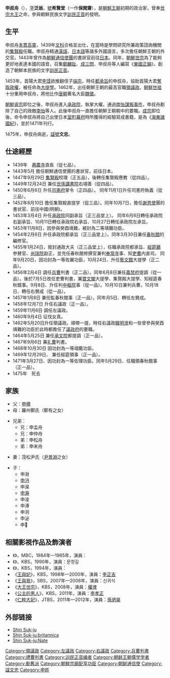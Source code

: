 {{Infobox Korean name
|img=Joseon-Portrait of Shin Sukju.jpg
|hangul=신숙주
|hanja=申叔舟
|rr=Sin suk ju 
|mr=Sin suk ju
}}
'''申叔舟'''（{{bd|1417年||1475年||}}），[[表字|字]]'''泛翁'''，[[號|號]]'''希賢堂'''（一作'''保閑齋'''），是[[朝鮮王朝|朝鮮王朝]]初期的政治家，曾奉[[世宗大王|世宗大王]]之命，參與朝鮮民族文字[[訓民正音|訓民正音]]的發明。

== 生平 ==
申叔舟[[本貫|本貫]][[高靈|高靈]]，1439年[[文科|文科]]合格並出仕，在當時是學問研究所兼政策諮詢機關的[[集賢殿|集賢殿]]任職。申叔舟精通[[漢語|漢語]]、[[日本語|日本語]]等諸多外國語言，多次擔任朝鮮王朝的外交官。1443年曾作為[[朝鮮通信使|朝鮮通信使團]]的書狀官前往[[日本|日本]]。同年，[[朝鮮世宗|朝鮮世宗]]為了能夠更好地表達本國的語音，召集[[鄭麟趾|鄭麟趾]]、[[成三問|成三問]]、申叔舟等人編寫《[[東國正韻|東國正韻]]》，創造了朝鮮本民族的文字[[訓民正音|訓民正音]]。

1453年，首陽大君[[李瑈|李瑈]]欲推翻侄子[[朝鮮端宗|端宗]]，時任[[都承旨|都承旨]]的申叔舟，協助首陽大君[[癸酉靖難|奪取政權]]，被任命為[[大提學|大提學]]。1462年，出任朝鮮王朝的最高官職[[領議政|領議政]]。[[朝鮮世祖|朝鮮世祖]]十分重用申叔舟，將他比作[[唐朝|唐朝]]著名大臣[[魏徵|魏徵]]。

[[朝鮮睿宗|朝鮮睿宗]]即位之後，申叔舟進入[[承政院|承政院]]，執掌大權。通過[[南怡謀叛事件|南怡謀叛事件]]，申叔舟剷除了自己的政敵[[南怡|南怡]]等人。此後申叔舟一直擔任朝鮮王朝朝中的要職。[[朝鮮成宗|成宗]]即位後，命令申叔舟將自己出使日本[[室町幕府|室町幕府]]時所獲得的經驗寫成書籍，是為《[[海東諸國紀|海東諸國紀]]》，並於1471年刊行。

1475年，申叔舟病逝，[[諡號|諡號]]'''文忠'''。

== 仕途經歷 ==
* 1439年　[[典農寺|典農寺]]直長（従七品）。
* 1443年5月 擔任朝鮮通信使團的書狀官，前往日本。
* 1447年9月29日 [[集賢殿|集賢殿]]校理（正五品），後轉任集賢殿應教（從四品）。
* 1449年12月24日 兼任[[世孫講書院|世孫講書院]]右翊善（從四品）。
* 1450年6月6日 升任[[司憲府|司憲府]]掌令（正四品）。 同年11月1日升任司憲府執義（從三品）。
* 1452年8月10日 擔任集賢殿直提学（從三品）。同年10月7日，擔任[[謝恩使|謝恩使]]團的書状官、前往中國(明朝)。
* 1453年3月4日 升任[[承政院|承政院]]同副承旨（正三品堂上）。 同年6月8日轉任承政院右副承旨、10月11日轉任承政院右承旨、10月27日轉任承政院左承旨。
* 1453年11月8日，因參與癸酉靖難，被封為二等靖難功臣。
* 1454年2月6日 升任承政院都承旨（正三品堂上）。同年3月30日兼任[[春秋館|春秋館]]的編修官。
* 1455年1月24日，敘封通政大夫（正三品堂上），任職承政院都承旨、[[經筵廳|經筵廳]]参賛官、[[尚瑞院|尚瑞院]]副正，並充任春秋館修撰官兼判[[奉常寺|奉常寺]]事、知[[吏曹|吏曹]]内直司。 同年9月20日，因功封為一等佐翼功臣，10月24日、升任[[藝文館|藝文館]]大提學（正二品）。
* 1456年2月4日 調任[[兵曹|兵曹]]判書（正二品）。同年6月8日兼任[[義禁府|義禁府]]提調（從一品）。後於7月5日改任吏曹判書，兼[[寶文閣|寶文閣]]大提學、集賢殿大提學、知經筵春秋館事。9月8日、升任判[[中樞院|中樞院]]事（從一品）。10月10日兼判兵曹。10月18日、轉任右賛成（從一品）。
* 1457年1月8日 兼任監春秋館事（正一品）。同年月5日、轉任左賛成。
* 1458年12月7日 升任右議政（正一品）。
* 1459年11月6日 調任左議政。
* 1460年9月4日 征伐女真。
* 1462年5月20日升任領議政。順帶一提，時任右議政[[韓明澮|韓明澮]]和一些曾參與癸酉靖難的功臣於此時都擔任了[[議政府|議政府]]的要職。
* 1464年5月25日 兼任[[承文院|承文院]]都提調（正一品）。
* 1467年9月6日 兼[[礼曹|礼曹]]判書。
* 1468年10月30日 因功封為一等翊戴功臣。
* 1469年12月29日、 兼任經筵領事（正一品）。
* 1471年3月27日、因功封為一等佐理功臣。同年5月29日、任職領春秋館事（正一品）。
* 1475年　死去

==家族==
*父：[[申檣|申檣]]
*母：羅州鄭氏（鄭有之女）

*兄弟：
**兄：申孟舟
**兄：申仲舟
**弟：申松舟
**弟：申末舟

*妻：茂松尹氏（[[尹景淵|尹景淵]]之女）

*子：
**申澍
**[[申沔|申沔]]
**申澯
**[[申瀞|申瀞]]
**申浚
**申溥
**申泂
**申泌
**申𣻚

== 相關影視作品及飾演者 ==
*《{{tsl|ko|설중매|}}》，MBC，1984年—1985年，演員：{{link-ko|朴雄|박웅}}
*《{{link-ko|破天舞|파천무}}》，KBS，1990年，演員：문창길
*《{{link-ko|韓明澮 (電視劇)|한명회 (드라마)|韓明澮}}》，KBS，1994年，演員：{{tsl|ko|백준기|}}
*《[[王與妃|王與妃]]》，KBS，1998年—2000年，演員：[[李正吉|李正吉]]
*《[[王與我|王與我]]》，SBS，2007年—2008年，演員：신귀식
*《[[大王世宗|大王世宗]]》，KBS，2008年，演員：[[權律|權律]]
*《[[公主的男人|公主的男人]]》，KBS，2011年，演員：[[李孝正|李孝正]]
*《[[仁粹大妃_(電視劇)|仁粹大妃]]》，JTBS，2011年—2012年，演員：[[孫炳昊|孫炳昊]]

== 外部链接 ==
* [http://100.naver.com/100.nhn?docid=101950 Shin Suk-ju] {{in lang|ko}}
* [https://web.archive.org/web/20110927213641/http://preview.britannica.co.kr/bol/topic.asp?article_id=b13s2851a Shin Suk-ju:britannica] {{in lang|ko}}
* [https://web.archive.org/web/20111008235844/http://koreandb.nate.com/history/people/detail?sn=4903 Shin Suk-ju:Nate] {{in lang|ko}}
{{wikisource|Author:申叔舟}}

{{領議政}}
{{左議政}}
{{右議政}}
{{Authority control}}

{{DEFAULTSORT:Sin, Sukju}}
[[Category:領議政|Category:領議政]]
[[Category:左議政|Category:左議政]]
[[Category:右議政|Category:右議政]]
[[Category:兵曹判書|Category:兵曹判書]]
[[Category:禮曹判書|Category:禮曹判書]]
[[Category:训民正音编者|Category:训民正音编者]]
[[Category:朝鲜王朝儒学学者|Category:朝鲜王朝儒学学者]]
[[Category:勳舊派|Category:勳舊派]]
[[Category:朝鮮宗廟配享功臣|Category:朝鮮宗廟配享功臣]]
[[Category:朝鲜通信使|Category:朝鲜通信使]]
[[Category:諡文忠|Category:諡文忠]]
[[Category:申姓|Category:申姓]]